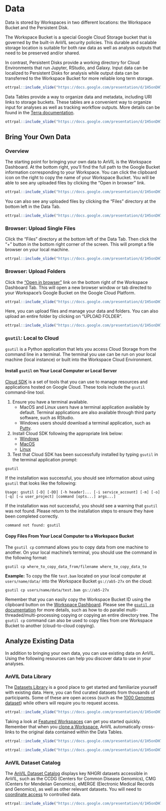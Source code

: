 # Data

Data is stored by Workspaces in two different locations: the Workspace Bucket and the Persistent Disk.  

The Workspace Bucket is a special Google Cloud Storage bucket that is governed by the built-in AnVIL security policies.  This durable and scalable storage location is suitable for both raw data as well as analysis outputs that need to be preserved and/or shared.  

In contrast, Persistent Disks provide a working directory for Cloud Environments that run Jupyter, RStudio, and Galaxy.  Input data can be localized to Persistent Disks for analysis while output data can be transferred to the Workspace Bucket for more reliable long term storage.

```r
ottrpal::include_slide("https://docs.google.com/presentation/d/1H5onDH7cBLK2m7fCcJ6ZodAAQ3wtJO8tNc2rwptrTPM/edit#slide=id.gf982a3b800_0_4")
```

Data Tables provide a way to organize data and metadata, including URI links to storage buckets.  These tables are a convenient way to organize input for analyses as well as tracking workflow outputs.  More details can be found in the [Terra documentation](https://support.terra.bio/hc/en-us/sections/360004147951).

```r
ottrpal::include_slide("https://docs.google.com/presentation/d/1H5onDH7cBLK2m7fCcJ6ZodAAQ3wtJO8tNc2rwptrTPM/edit#slide=id.gf982a3c0cd_0_0")
```

## Bring Your Own Data

### Overview {#bring-data-overview}

The starting point for bringing your own data to AnVIL is the Workspace Dashboard. At the bottom right, you'll find the full path to the Google Bucket information corresponding to your Workspace. You can click the clipboard icon on the right to copy the name of your Workspace Bucket. You will be able to see any uploaded files by clicking the "Open in browser" link.

```r
ottrpal::include_slide("https://docs.google.com/presentation/d/1H5onDH7cBLK2m7fCcJ6ZodAAQ3wtJO8tNc2rwptrTPM/edit#slide=id.gf5172664d7_0_142")
```

You can also see any uploaded files by clicking the "Files" directory at the bottom left in the Data Tab.

```r
ottrpal::include_slide("https://docs.google.com/presentation/d/1H5onDH7cBLK2m7fCcJ6ZodAAQ3wtJO8tNc2rwptrTPM/edit#slide=id.gf55fadc51c_0_3")
```

### Browser: Upload Single Files

Click the "Files" directory at the bottom left of the Data Tab. Then click the "+" button in the bottom right corner of the screen. This will prompt a file browser on your local machine.

```r
ottrpal::include_slide("https://docs.google.com/presentation/d/1H5onDH7cBLK2m7fCcJ6ZodAAQ3wtJO8tNc2rwptrTPM/edit#slide=id.gf55fadc51c_0_12")
```

### Browser: Upload Folders

Click the ["Open in browser"](#bring-data-overview) link on the bottom right of the Workspace Dashboard Tab. This will open a new browser window or tab directed to your Workspace's Google Bucket on the Google Cloud Platform. 

```r
ottrpal::include_slide("https://docs.google.com/presentation/d/1H5onDH7cBLK2m7fCcJ6ZodAAQ3wtJO8tNc2rwptrTPM/edit#slide=id.gf57004a098_0_1")
```

Here, you can upload files and manage your data and folders. You can also upload an entire folder by clicking on "UPLOAD FOLDER".

```r
ottrpal::include_slide("https://docs.google.com/presentation/d/1H5onDH7cBLK2m7fCcJ6ZodAAQ3wtJO8tNc2rwptrTPM/edit#slide=id.gf57004a098_0_9")
```

### `gsutil`: Local to Cloud

`gsutil` is a Python application that lets you access Cloud Storage from the command line in a terminal. The terminal you use can be run on your local machine (local instance) or built into the Workspace Cloud Environment.

#### Install `gsutil` on Your Local Computer or Local Server

[Cloud SDK](https://cloud.google.com/sdk/docs) is a set of tools that you can use to manage resources and applications hosted on Google Cloud. These tools include the `gsutil` command-line tool. 

1. Ensure you have a terminal available. 
    - MacOS and Linux users have a terminal application available by default. Terminal applications are also available through third party software, such as RStudio. 
    - Windows users should download a terminal application, such as [Putty](https://www.chiark.greenend.org.uk/~sgtatham/putty/latest.html).

1. Install Cloud SDK following the appropriate link below:
    - [Windows](https://cloud.google.com/sdk/docs/install#windows)
    - [MacOS](https://cloud.google.com/sdk/docs/install#mac)
    - [Linux](https://cloud.google.com/sdk/docs/install#linux)

1. Test that Cloud SDK has been successfully installed by typing `gsutil` in the terminal application prompt:

```
gsutil
```

If the installation was successful, you should see information about using `gsutil` that looks like the following:

```
Usage: gsutil [-D] [-DD] [-h header]... [-i service_account] [-m] [-o] [-q] [-u user_project] [command [opts...] args...]
```

If the installation was not successful, you should see a warning that `gsutil` was not found. Please return to the installation steps to ensure they have been completed correctly.

```
command not found: gsutil
```

#### Copy Files From Your Local Computer to a Workspace Bucket

The `gsutil cp` command allows you to copy data from one machine to another. On your local machine's terminal, you should use the command in the following format:

```
gsutil cp where_to_copy_data_from/filename where_to_copy_data_to
```

**Example:** To copy the file `test.bam` located on your local computer at `users/name/data/` into the Workspace Bucket `gs://ab5-27x` on the cloud:

```
gsutil cp users/name/data/test.bam gs://ab5-27x
```

Remember that you can easily copy the Workspace Bucket ID using the clipboard button on the [Workspace Dashboard]({#bring-data-overview}). Please see the [`gsutil cp` documentation](https://cloud.google.com/storage/docs/gsutil/commands/cp) for more details, such as how to do parallel multi-threaded/multi-processing copying or copying an entire directory tree. The `gsutil cp` command can also be used to copy files from one Workspace Bucket to another (cloud-to-cloud copying).

<!------------------------------------------>

## Analyze Existing Data

In addition to bringing your own data, you can use existing data on AnVIL. Using the following resources can help you discover data to use in your analyses.

### AnVIL Data Library

The [Datasets Library](https://anvil.terra.bio/#library/datasets) is a good place to get started and familiarize yourself with existing data. Here, you can find curated datasets from thousands of participants. Some of these are open access (such as the [1000 Genomes dataset](https://anvil.terra.bio/#workspaces/anvil-datastorage/1000G-high-coverage-2019)) while others will require you to request access.

```r
ottrpal::include_slide("https://docs.google.com/presentation/d/1H5onDH7cBLK2m7fCcJ6ZodAAQ3wtJO8tNc2rwptrTPM/edit#slide=id.gf5fa6f264a_0_15")
```

Taking a look at [Featured Workspaces](https://anvil.terra.bio/#library/showcase) can get you started quickly. Remember that when you [clone a Workspace](workspaces.html#clone-workspace), AnVIL automatically cross-links to the original data contained within the Data Tables. 

```r
ottrpal::include_slide("https://docs.google.com/presentation/d/1H5onDH7cBLK2m7fCcJ6ZodAAQ3wtJO8tNc2rwptrTPM/edit#slide=id.gf5fa6f264a_0_24")
```

```r
ottrpal::include_slide("https://docs.google.com/presentation/d/1H5onDH7cBLK2m7fCcJ6ZodAAQ3wtJO8tNc2rwptrTPM/edit#slide=id.gf5fa6f264a_0_7")
```

### AnVIL Dataset Catalog

The [AnVIL Dataset Catalog](https://anvilproject.org/data) displays key NHGRI datasets accessible in AnVIL, such as the CCDG (Centers for Common Disease Genomics), CMG (Centers for Mendelian Genomics), eMERGE (Electronic Medical Records and Genomics), as well as other relevant datasets. You will need to [coordinate access](https://anvilproject.org/learn/accessing-data/requesting-data-access) to controlled data.

```r
ottrpal::include_slide("https://docs.google.com/presentation/d/1H5onDH7cBLK2m7fCcJ6ZodAAQ3wtJO8tNc2rwptrTPM/edit#slide=id.gf5fa6f264a_0_31")
```
